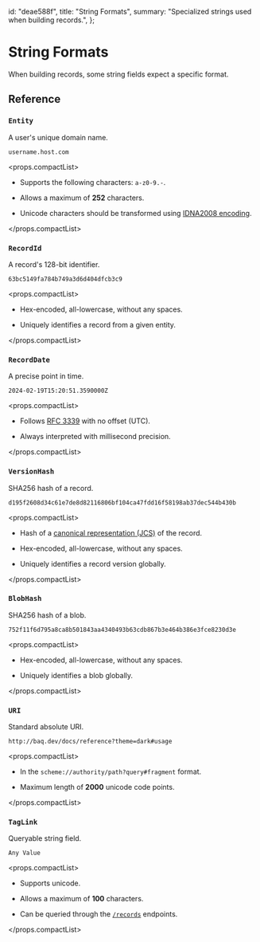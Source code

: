   id: "deae588f",
  title: "String Formats",
  summary: "Specialized strings used when building records.",
};

# String Formats

When building records, some string fields expect a specific format.

## Reference

### `Entity`

A user's unique domain name.

```
username.host.com
```

<props.compactList>

- Supports the following characters: `a-z0-9.-`.

- Allows a maximum of **252** characters.

- Unicode characters should be transformed using [IDNA2008 encoding](https://datatracker.ietf.org/doc/html/rfc5895).

</props.compactList>

### `RecordId`

A record's 128-bit identifier.

```
63bc5149fa784b749a3d6d404dfcb3c9
```

<props.compactList>

- Hex-encoded, all-lowercase, without any spaces.

- Uniquely identifies a record from a given entity.

</props.compactList>

### `RecordDate`

A precise point in time.

```
2024-02-19T15:20:51.3590000Z
```

<props.compactList>

- Follows [RFC 3339](https://datatracker.ietf.org/doc/html/rfc3339) with no offset (UTC).

- Always interpreted with millisecond precision.

</props.compactList>

### `VersionHash`

SHA256 hash of a record.

```
d195f2608d34c61e7de8d82116806bf104ca47fdd16f58198ab37dec544b430b
```

<props.compactList>

- Hash of a [canonical representation (JCS)](https://datatracker.ietf.org/doc/html/rfc8785) of the record.

- Hex-encoded, all-lowercase, without any spaces.

- Uniquely identifies a record version globally.

</props.compactList>

### `BlobHash`

SHA256 hash of a blob.

```
752f11f6d795a8ca8b501843aa4340493b63cdb867b3e464b386e3fce8230d3e
```

<props.compactList>

- Hex-encoded, all-lowercase, without any spaces.

- Uniquely identifies a blob globally.

</props.compactList>

### `URI`

Standard absolute URI.

```
http://baq.dev/docs/reference?theme=dark#usage
```

<props.compactList>

- In the `scheme://authority/path?query#fragment` format.

- Maximum length of **2000** unicode code points.

</props.compactList>

### `TagLink`

Queryable string field.

```
Any Value
```

<props.compactList>

- Supports unicode.

- Allows a maximum of **100** characters.

- Can be queried through the [`/records`](/docs/reference/http-endpoints/records) endpoints.

</props.compactList>
